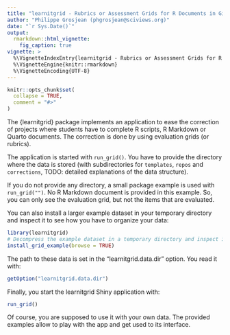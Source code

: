 ```yaml
---
title: "learnitgrid - Rubrics or Assessment Grids for R Documents in GitHub Repos"
author: "Philippe Grosjean (phgrosjean@sciviews.org)"
date: "`r Sys.Date()`"
output:
  rmarkdown::html_vignette:
    fig_caption: true
vignette: >
  %\VignetteIndexEntry{learnitgrid - Rubrics or Assessment Grids for R Documents in GitHub Repos}
  %\VignetteEngine{knitr::rmarkdown}
  %\VignetteEncoding{UTF-8}
---
```


```r
knitr::opts_chunk$set(
  collapse = TRUE,
  comment = "#>"
)
```

The {learnitgrid} package implements an application to ease the correction of projects where students have to complete R scripts, R Markdown or Quarto documents. The correction is done by using evaluation grids (or rubrics).

The application is started with `run_grid()`. You have to provide the directory where the data is stored (with subdirectories for `templates`, `repos` and `corrections`, TODO: detailed explanations of the data structure).

If you do not provide any directory, a small package example is used with `run_grid("")`. No R Markdown document is provided in this example. So, you can only see the evaluation grid, but not the items that are evaluated.

You can also install a larger example dataset in your temporary directory and inspect it to see how you have to organize your data:

```r
library(learnitgrid)
# Decompress the example dataset in a temporary directory and inspect it
install_grid_example(browse = TRUE)
```

The path to these data is set in the "learnitgrid.data.dir" option. You read it with:

```r
getOption("learnitgrid.data.dir")
```

Finally, you start the learnitgrid Shiny application with:

```r
run_grid()
```

Of course, you are supposed to use it with your own data. The provided examples allow to play with the app and get used to its interface.
